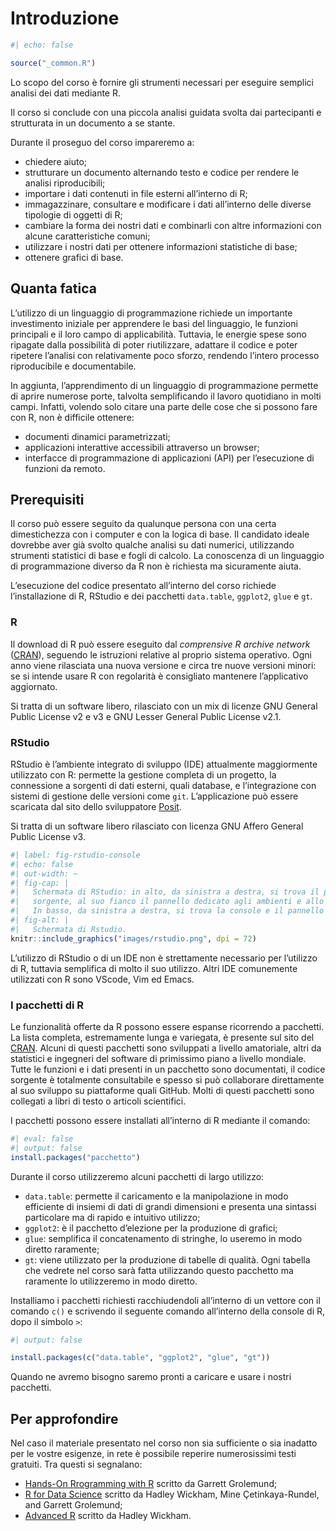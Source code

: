 # Introduzione {#sec-intro}

```r
#| echo: false

source("_common.R")
```

Lo scopo del corso è fornire gli strumenti necessari per eseguire semplici analisi dei dati mediante R.

Il corso si conclude con una piccola analisi guidata svolta dai partecipanti e strutturata in un documento a se stante.

Durante il proseguo del corso impareremo a:

-   chiedere aiuto;
-   strutturare un documento alternando testo e codice per rendere le analisi riproducibili;
-   importare i dati contenuti in file esterni all'interno di R;
-   immagazzinare, consultare e modificare i dati all'interno delle diverse tipologie di oggetti di R;
-   cambiare la forma dei nostri dati e combinarli con altre informazioni con alcune caratteristiche comuni;
-   utilizzare i nostri dati per ottenere informazioni statistiche di base;
-   ottenere grafici di base.

## Quanta fatica

L'utilizzo di un linguaggio di programmazione richiede un importante investimento iniziale per apprendere le basi del linguaggio, le funzioni principali e il loro campo di applicabilità. Tuttavia, le energie spese sono ripagate dalla possibilità di poter riutilizzare, adattare il codice e poter ripetere l'analisi con relativamente poco sforzo, rendendo l'intero processo riproducibile e documentabile.

In aggiunta, l'apprendimento di un linguaggio di programmazione permette di aprire numerose porte, talvolta semplificando il lavoro quotidiano in molti campi. Infatti, volendo solo citare una parte delle cose che si possono fare con R, non è difficile ottenere:

-   documenti dinamici parametrizzati;
-   applicazioni interattive accessibili attraverso un browser;
-   interfacce di programmazione di applicazioni (API) per l'esecuzione di funzioni da remoto.

## Prerequisiti

Il corso può essere seguito da qualunque persona con una certa dimestichezza con i computer e con la logica di base. Il candidato ideale dovrebbe aver già svolto qualche analisi su dati numerici, utilizzando strumenti statistici di base e fogli di calcolo. La conoscenza di un linguaggio di programmazione diverso da R non è richiesta ma sicuramente aiuta.

L'esecuzione del codice presentato all'interno del corso richiede l'installazione di R, RStudio e dei pacchetti `data.table`, `ggplot2`, `glue` e `gt`.

### R

Il download di R può essere eseguito dal *comprensive R archive network* ([CRAN](https://cloud.r-project.org/)), seguendo le istruzioni relative al proprio sistema operativo. Ogni anno viene rilasciata una nuova versione e circa tre nuove versioni minori: se si intende usare R con regolarità è consigliato mantenere l'applicativo aggiornato.

Si tratta di un software libero, rilasciato con un mix di licenze GNU General Public License v2 e v3 e GNU Lesser General Public License v2.1.

### RStudio

RStudio è l'ambiente integrato di sviluppo (IDE) attualmente maggiormente utilizzato con R: permette la gestione completa di un progetto, la connessione a sorgenti di dati esterni, quali database, e l'integrazione con sistemi di gestione delle versioni come `git`. L'applicazione può essere scaricata dal sito dello sviluppatore [Posit](https://posit.co/download/rstudio-desktop/).

Si tratta di un software libero rilasciato con licenza GNU Affero General Public License v3.

```r
#| label: fig-rstudio-console
#| echo: false
#| out-width: ~
#| fig-cap: |
#|   Schermata di RStudio: in alto, da sinistra a destra, si trova il pannello dedicato al codice
#|   sorgente, al suo fianco il pannello dedicato agli ambienti e allo storico.
#|   In basso, da sinistra a destra, si trova la console e il pannello dedicato agli output.
#| fig-alt: |
#|   Schermata di Rstudio.
knitr::include_graphics("images/rstudio.png", dpi = 72)
```


L'utilizzo di RStudio o di un IDE non è strettamente necessario per l'utilizzo di R, tuttavia semplifica di molto il suo utilizzo. Altri IDE comunemente utilizzati con R sono VScode, Vim ed Emacs.

### I pacchetti di R

Le funzionalità offerte da R possono essere espanse ricorrendo a pacchetti. La lista completa, estremamente lunga e variegata, è presente sul sito del [CRAN](https://cran.r-project.org/web/packages/available_packages_by_date.html). Alcuni di questi pacchetti sono sviluppati a livello amatoriale, altri da statistici e ingegneri del software di primissimo piano a livello mondiale. Tutte le funzioni e i dati presenti in un pacchetto sono documentati, il codice sorgente è totalmente consultabile e spesso si può collaborare direttamente al suo sviluppo su piattaforme quali GitHub. Molti di questi pacchetti sono collegati a libri di testo o articoli scientifici.

I pacchetti possono essere installati all'interno di R mediante il comando:

```r
#| eval: false
#| output: false
install.packages("pacchetto")
```

Durante il corso utilizzeremo alcuni pacchetti di largo utilizzo:

- `data.table`: permette il caricamento e la manipolazione in modo efficiente di insiemi di dati di grandi dimensioni e presenta una sintassi particolare ma di rapido e intuitivo utilizzo;
- `ggplot2`: è il pacchetto d'elezione per la produzione di grafici;
- `glue`: semplifica il concatenamento di stringhe, lo useremo in modo diretto raramente;
- `gt`: viene utilizzato per la produzione di tabelle di qualità. Ogni tabella che vedrete nel corso sarà fatta utilizzando questo pacchetto ma raramente lo utilizzeremo in modo diretto.

Installiamo i pacchetti richiesti racchiudendoli all'interno di un vettore con il comando `c()` e scrivendo il seguente comando all'interno della console di R, dopo il simbolo `>`:

```r
#| output: false

install.packages(c("data.table", "ggplot2", "glue", "gt"))
```

Quando ne avremo bisogno saremo pronti a caricare e usare i nostri pacchetti.

## Per approfondire

Nel caso il materiale presentato nel corso non sia sufficiente o sia inadatto per le vostre esigenze, in rete è possibile reperire numerosissimi testi gratuiti. Tra questi si segnalano:

- [Hands-On Rrogramming with R](https://rstudio-education.github.io/hopr/) scritto da Garrett Grolemund;
- [R for Data Science](https://r4ds.hadley.nz/) scritto da Hadley Wickham, Mine Çetinkaya-Rundel, and Garrett Grolemund;
- [Advanced R](https://adv-r.hadley.nz/) scritto da Hadley Wickham.
